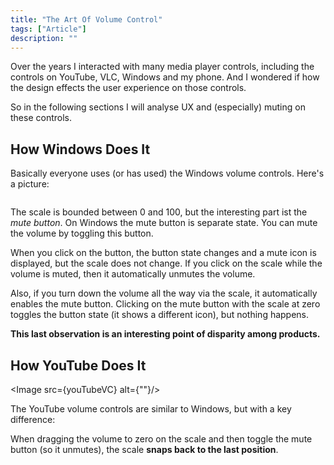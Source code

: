 ```yaml
---
title: "The Art Of Volume Control"
tags: ["Article"]
description: ""
---
```




Over the years I interacted with many media player controls, including the controls on YouTube, VLC, Windows and my phone. And I wondered if how the design effects the user experience on those controls.

So in the following sections I will analyse UX and (especially) muting on these controls.

## How Windows Does It

Basically everyone uses (or has used) the Windows volume controls. Here's a picture:



<Image src={windowsVC} alt=""/>

The scale is bounded between 0 and 100, but the interesting part ist the _mute button_. On Windows the mute button is separate state. You can mute the volume by toggling this button.

When you click on the button, the button state changes and a mute icon is displayed, but the scale does not change. If you click on the scale while the volume is muted, then it automatically unmutes the volume.

Also, if you turn down the volume all the way via the scale, it automatically enables the mute button. Clicking on the mute button with the scale at zero toggles the button state (it shows a different icon), but nothing happens.

**This last observation is an interesting point of disparity among products.**

## How YouTube Does It



<Image src={youTubeVC} alt={""}/>

The YouTube volume controls are similar to Windows, but with a key difference:

When dragging the volume to zero on the scale and then toggle the mute button (so it unmutes), the scale **snaps back to the last position**.